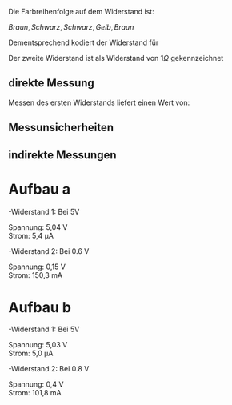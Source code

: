 Die Farbreihenfolge auf dem Widerstand ist:

$Braun, Schwarz, Schwarz, Gelb, Braun$

Dementsprechend kodiert der Widerstand für 

\begin{equation*}
R = (100 \cdot 10^4\pm 1\% ) \Omega \Leftrightarrow R=(1\pm 0.01) M\Omega
\end{equation*}

Der zweite Widerstand ist als Widerstand von $1\Omega$ gekennzeichnet 


## direkte Messung

Messen des ersten Widerstands liefert einen Wert von:

\begin{equation*}
\begin{split}
1.Widerstand: R &= 1,005 M\Omega \\
2. Widerstand: R &= 1,0 \Omega
\end{split}
\end{equation*}

## Messunsicherheiten

## indirekte Messungen

# Aufbau a

-Widerstand 1: Bei 5V

Spannung: 5,04 V \
Strom: 5,4 µA

-Widerstand 2: Bei 0.6 V

Spannung: 0,15 V \
Strom: 150,3 mA


# Aufbau b


-Widerstand 1: Bei 5V

Spannung: 5,03 V \
Strom: 5,0 µA

-Widerstand 2: Bei 0.8 V

Spannung: 0,4 V \
Strom: 101,8 mA
